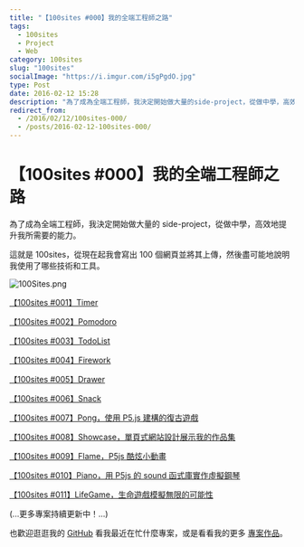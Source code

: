 ```yaml
---
title: "【100sites #000】我的全端工程師之路"
tags:
  - 100sites
  - Project
  - Web
category: 100sites
slug: "100sites"
socialImage: "https://i.imgur.com/i5gPgdO.jpg"
type: Post
date: 2016-02-12 15:28
description: "為了成為全端工程師，我決定開始做大量的side-project，從做中學，高效地提升我所需要的能力。"
redirect_from:
  - /2016/02/12/100sites-000/
  - /posts/2016-02-12-100sites-000/
---
```


# 【100sites #000】我的全端工程師之路

為了成為全端工程師，我決定開始做大量的 side-project，從做中學，高效地提升我所需要的能力。

這就是 100sites，從現在起我會寫出 100 個網頁並將其上傳，然後盡可能地說明我使用了哪些技術和工具。

![100Sites.png](https://imgur.com/i5gPgdO.png)

[【100sites #001】Timer](https://easonchang.com/2016/02/12/100sites-001-timer/)

[【100sites #002】Pomodoro](https://easonchang.com/2016/02/12/100sites-002-pomodoro/)

[【100sites #003】TodoList](https://easonchang.com/2016/02/13/100sites-003-todolist/)

[【100sites #004】Firework](https://easonchang.com/2016/02/14/100sites-004-firework/)

[【100sites #005】Drawer](https://easonchang.com/2016/02/15/100sites-005-drawer/)

[【100sites #006】Snack](https://easonchang.com/2016/02/16/100sites-006-snack/)

[【100sites #007】Pong，使用 P5.js 建構的復古遊戲](https://easonchang.com/2016/03/19/100sites-007-pong/)

[【100sites #008】Showcase，單頁式網站設計展示我的作品集](https://easonchang.com/2016/03/20/100sites-008-showcase/)

[【100sites #009】Flame，P5js 酷炫小動畫](https://easonchang.com/2016/03/23/100sites-009-flame/)

[【100sites #010】Piano，用 P5js 的 sound 函式庫實作虛擬鋼琴](https://easonchang.com/2016/03/25/100sites-010-piano/)

[【100sites #011】LifeGame，生命遊戲模擬無限的可能性](https://easonchang.com/2016/03/28/100sites-011-lifegame/)

(...更多專案持續更新中！...)

也歡迎逛逛我的 [GitHub](https://github.com/Kamigami55) 看我最近在忙什麼專案，或是看看我的更多 [專案作品](https://easonchang.com/projects/)。

